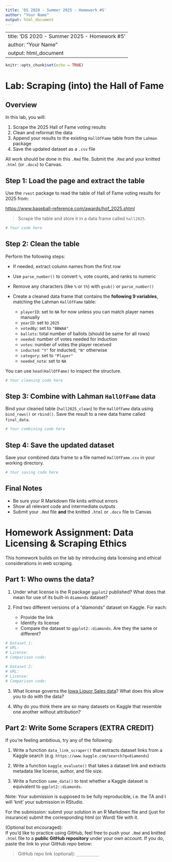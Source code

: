 ```yaml
---
title: 'DS 2020 - Summer 2025 - Homework #5'
author: "Your Name"
output: html_document
---
```


---
title: 'DS 2020 - Summer 2025 - Homework #5'
author: "Your Name"
output: html_document
---

```r
knitr::opts_chunk$set(echo = TRUE)
```

# Lab: Scraping (into) the Hall of Fame

## Overview

In this lab, you will:

1.  Scrape the 2025 Hall of Fame voting results
2.  Clean and reformat the data
3.  Append your results to the existing `HallOfFame` table from the `Lahman` package
4.  Save the updated dataset as a `.csv` file

All work should be done in this `.Rmd` file. Submit the `.Rmd` and your knitted `.html` (or `.docx`) to Canvas.

## Step 1: Load the page and extract the table

Use the `rvest` package to read the table of Hall of Fame voting results for 2025 from:

<https://www.baseball-reference.com/awards/hof_2025.shtml>

> Scrape the table and store it in a data frame called `hall2025`.

```r
# Your code here
```

## Step 2: Clean the table

Perform the following steps:

-   If needed, extract column names from the first row

-   Use `parse_number()` to convert `%`, vote counts, and ranks to numeric

-   Remove any characters (like `%` or `th`) with `gsub()` or `parse_number()`

-   Create a cleaned data frame that contains the **following 9 variables**, matching the Lahman `HallOfFame` table:

     -   `playerID`: set to `NA` for now unless you can match player names manually
     -   `yearID`: set to `2025`
     -   `votedBy`: set to `"BBWAA"`
     -   `ballots`: total number of ballots (should be same for all rows)
     -   `needed`: number of votes needed for induction
     -   `votes`: number of votes the player received
     -   `inducted`: `"Y"` for inducted, `"N"` otherwise
     -   `category`: set to `"Player"`
     -   `needed_note`: set to `NA`

You can use `head(HallOfFame)` to inspect the structure.

```r
# Your cleaning code here
```

## Step 3: Combine with Lahman `HallOfFame` data

Bind your cleaned table (`hall2025_clean`) to the `HallOfFame` data using `bind_rows()` or `rbind()`. Save the result to a new data frame called `final_data`.

```r
# Your combining code here
```

## Step 4: Save the updated dataset

Save your combined data frame to a file named `HallOfFame.csv` in your working directory.

```r
# Your saving code here
```

## Final Notes

-   Be sure your R Markdown file knits without errors
-   Show all relevant code and intermediate outputs
-   Submit your `.Rmd` file **and** the knitted `.html` or `.docx` file to Canvas

# Homework Assignment: Data Licensing & Scraping Ethics

This homework builds on the lab by introducing data licensing and ethical considerations in web scraping.

## Part 1: Who owns the data?

1. Under what license is the R package `ggplot2` published? What does that mean for use of its built-in `diamonds` dataset?

2. Find two different versions of a "diamonds" dataset on Kaggle. For each:
   - Provide the link
   - Identify its license
   - Compare the dataset to `ggplot2::diamonds`. Are they the same or different?

```r
# Dataset 1:
# URL:
# License:
# Comparison code:

# Dataset 2:
# URL:
# License:
# Comparison code:
```

3. What license governs the [Iowa Liquor Sales data](https://data.iowa.gov/Sales-Distribution/Iowa-Liquor-Sales/m3tr-qhgy)? What does this allow you to do with the data?

4. Why do you think there are so many datasets on Kaggle that resemble one another without attribution?

## Part 2: Write Some Scrapers (**EXTRA CREDIT**)

If you're feeling ambitious, try any of the following:

1. Write a function `data_link_scraper()` that extracts dataset links from a Kaggle search (e.g. `https://www.kaggle.com/search?q=diamonds`)

2. Write a function `kaggle_evaluate()` that takes a dataset link and extracts metadata like license, author, and file size.

3. Write a function `same_data()` to test whether a Kaggle dataset is equivalent to `ggplot2::diamonds`.

Note: Your submission is supposed to be fully reproducible, i.e. the TA and I will 'knit' your submission in RStudio.

For the submission: submit your solution in an R Markdown file and (just for insurance) submit the corresponding html (or Word) file with it.

(Optional but encouraged):  
If you’d like to practice using GitHub, feel free to push your `.Rmd` and knitted `.html` file to a **public GitHub repository** under your own account. If you do, paste the link to your GitHub repo below:

> GitHub repo link (optional): `__________`